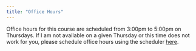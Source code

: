 ```yaml
---
title: "Office Hours"
---
```


Office hours for this course are scheduled from 3:00pm to 5:00pm on Thursdays. If I am not available on a given Thursday or this time does not work for you, please schedule office hours using the scheduler [here](https://calendly.com/pwu-american/office-hours){target="_blank"}.
